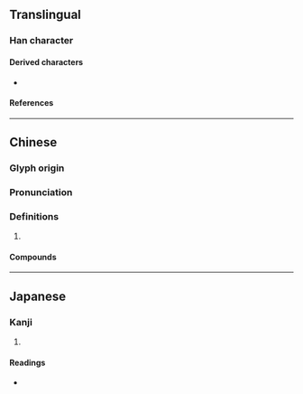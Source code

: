 {{also|𡴽}}
{{character info}}
==Translingual==

===Han character===
{{Han char|rn=46|rad=山|as=02|sn=5|four=22227|canj=UKS|ids=⿱山力}}

====Derived characters====
* {{l|mul|[[𡧚]]}}

====References====
{{Han ref|kx=0307.060|dkj=07876|dj=0607.090|hdz=10760.170|uh=5C74}}

----

==Chinese==
{{zh-forms|alt=𡴽}}

===Glyph origin===
{{Han etym}}

===Pronunciation===
{{zh-pron
|m=lì
|c=lak6,lik6
|mc=y
|oc=y
|ma=
|cat=
}}

===Definitions===
{{zh-hanzi}}

# {{zh-only used in|屴崱/𡴽𡺢}}

====Compounds====
{{zh-der|崱屴|屴崱}}

----

==Japanese==

===Kanji===
{{ja-kanji|grade=|rs=山02}}

# {{rfdef|ja|sort=山02}}

====Readings====
* {{ja-readings|on=りょく,りき|kun=そびえるさま}}